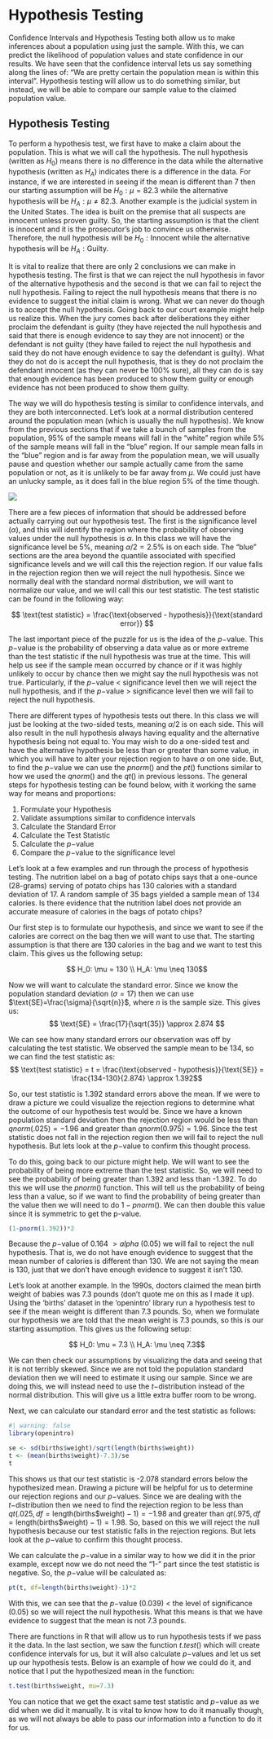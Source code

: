 # Hypothesis Testing

Confidence Intervals and Hypothesis Testing both allow us to make inferences about a population using just the sample. With this, we can predict the likelihood of population values and state confidence in our results. We have seen that the confidence interval lets us say something along the lines of: "We are pretty certain the population mean is within this interval". Hypothesis testing will allow us to do something similar, but instead, we will be able to compare our sample value to the claimed population value.

## Hypothesis Testing

To perform a hypothesis test, we first have to make a claim about the population. This is what we will call the hypothesis. The null hypothesis (written as $H_0$) means there is no difference in the data while the alternative hypothesis (written as $H_A$) indicates there is a difference in the data. For instance, if we are interested in seeing if the mean is different than 7 then our starting assumption will be $H_0: \mu= 82.3$ while the alternative hypothesis will be $H_A: \mu \neq 82.3$. Another example is the judicial system in the United States. The idea is built on the premise that all suspects are innocent unless proven guilty. So, the starting assumption is that the client is innocent and it is the prosecutor's job to convince us otherwise. Therefore, the null hypothesis will be $H_0: \text{Innocent}$ while the alternative hypothesis will be $H_A: \text{Guilty}$.

It is vital to realize that there are only 2 conclusions we can make in hypothesis testing. The first is that we can reject the null hypothesis in favor of the alternative hypothesis and the second is that we can fail to reject the null hypothesis. Failing to reject the null hypothesis means that there is no evidence to suggest the initial claim is wrong. What we can never do though is to accept the null hypothesis. Going back to our court example might help us realize this. When the jury comes back after deliberations they either proclaim the defendant is guilty (they have rejected the null hypothesis and said that there is enough evidence to say they are not innocent) or the defendant is not guilty (they have failed to reject the null hypothesis and said they do not have enough evidence to say the defendant is guilty). What they do not do is accept the null hypothesis, that is they do not proclaim the defendant innocent (as they can never be 100% sure), all they can do is say that enough evidence has been produced to show them guilty or enough evidence has not been produced to show them guilty.

The way we will do hypothesis testing is similar to confidence intervals, and they are both interconnected. Let's look at a normal distribution centered around the population mean (which is usually the null hypothesis). We know from the previous sections that if we take a bunch of samples from the population, $95\%$ of the sample means will fall in the "white" region while $5\%$ of the sample means will fall in the "blue" region. If our sample mean falls in the "blue" region and is far away from the population mean, we will usually pause and question whether our sample actually came from the same population or not, as it is unlikely to be far away from $\mu$. We could just have an unlucky sample, as it does fall in the blue region $5\%$ of the time though.

![](images/L14-95-conf-int.png){fig-align="center"}

There are a few pieces of information that should be addressed before actually carrying out our hypothesis test. The first is the significance level ($\alpha$), and this will identify the region where the probability of observing values under the null hypothesis is $\alpha$. In this class we will have the significance level be $5\%$, meaning $\alpha/2 = 2.5\%$ is on each side. The "blue" sections are the area beyond the quantile associated with specified significance levels and we will call this the rejection region. If our value falls in the rejection region then we will reject the null hypothesis. Since we normally deal with the standard normal distribution, we will want to normalize our value, and we will call this our test statistic. The test statistic can be found in the following way:

$$ \text{test statistic} = \frac{\text{observed - hypothesis}}{\text{standard error}} $$

The last important piece of the puzzle for us is the idea of the $p-$value. This $p-$value is the probability of observing a data value as or more extreme than the test statistic if the null hypothesis was true at the time. This will help us see if the sample mean occurred by chance or if it was highly unlikely to occur by chance then we might say the null hypothesis was not true. Particularly, if the $p-$value $<$ significance level then we will reject the null hypothesis, and if the $p-$value $>$ significance level then we will fail to reject the null hypothesis.

There are different types of hypothesis tests out there. In this class we will just be looking at the two-sided tests, meaning $\alpha/2$ is on each side. This will also result in the null hypothesis always having equality and the alternative hypothesis being not equal to. You may wish to do a one-sided test and have the alternative hypothesis be less than or greater than some value, in which you will have to alter your rejection region to have $\alpha$ on one side. But, to find the $p-$value we can use the $pnorm()$ and the $pt()$ functions similar to how we used the $qnorm()$ and the $qt()$ in previous lessons. The general steps for hypothesis testing can be found below, with it working the same way for means and proportions:

1.  Formulate your Hypothesis
2.  Validate assumptions similar to confidence intervals
3.  Calculate the Standard Error
4.  Calculate the Test Statistic
5.  Calculate the $p-$value
6.  Compare the $p-$value to the significance level

Let's look at a few examples and run through the process of hypothesis testing. The nutrition label on a bag of potato chips says that a one-ounce (28-grams) serving of potato chips has 130 calories with a standard deviation of 17. A random sample of 35 bags yielded a sample mean of 134 calories. Is there evidence that the nutrition label does not provide an accurate measure of calories in the bags of potato chips?

Our first step is to formulate our hypothesis, and since we want to see if the calories are correct on the bag then we will want to use that. The starting assumption is that there are 130 calories in the bag and we want to test this claim. This gives us the following setup:

$$ H_0: \mu = 130 \\ H_A: \mu \neq 130$$

Now we will want to calculate the standard error. Since we know the population standard deviation ($\sigma = 17$) then we can use $\text{SE}=\frac{\sigma}{\sqrt{n}}$, where $n$ is the sample size. This gives us: $$ \text{SE} = \frac{17}{\sqrt{35}} \approx 2.874 $$

We can see how many standard errors our observation was off by calculating the test statistic. We observed the sample mean to be 134, so we can find the test statistic as: $$ \text{test statistic} = t = \frac{\text{observed - hypothesis}}{\text{SE}} = \frac{134-130}{2.874} \approx 1.392$$

So, our test statistic is 1.392 standard errors above the mean. If we were to draw a picture we could visualize the rejection regions to determine what the outcome of our hypothesis test would be. Since we have a known population standard deviation then the rejection region would be less than $qnorm(.025)=-1.96$ and greater than $qnorm(0.975)=1.96$. Since the test statistic does not fall in the rejection region then we will fail to reject the null hypothesis. But lets look at the $p-$value to confirm this thought process.

To do this, going back to our picture might help. We will want to see the probability of being more extreme than the test statistic. So, we will need to see the probability of being greater than 1.392 and less than -1.392. To do this we will use the $pnorm()$ function. This will tell us the probability of being less than a value, so if we want to find the probability of being greater than the value then we will need to do $1 - pnorm()$. We can then double this value since it is symmetric to get the p-value.

```r
(1-pnorm(1.392))*2
```

Because the $p-$value of 0.164 $> alpha$ (0.05) we will fail to reject the null hypothesis. That is, we do not have enough evidence to suggest that the mean number of calories is different than 130. We are not saying the mean is 130, just that we don't have enough evidence to suggest it isn't 130.

Let's look at another example. In the 1990s, doctors claimed the mean birth weight of babies was 7.3 pounds (don't quote me on this as I made it up). Using the 'births' dataset in the 'openintro' library run a hypothesis test to see if the mean weight is different than 7.3 pounds. So, when we formulate our hypothesis we are told that the mean weight is 7.3 pounds, so this is our starting assumption. This gives us the following setup:

$$ H_0: \mu = 7.3 \\ H_A: \mu \neq 7.3$$

We can then check our assumptions by visualizing the data and seeing that it is not terribly skewed. Since we are not told the population standard deviation then we will need to estimate it using our sample. Since we are doing this, we will instead need to use the $t-$distribution instead of the normal distribution. This will give us a little extra buffer room to be wrong.

Next, we can calculate our standard error and the test statistic as follows:

```r
#| warning: false
library(openintro)
```


```r
se <- sd(births$weight)/sqrt(length(births$weight))
t <- (mean(births$weight)-7.3)/se
t
```

This shows us that our test statistic is -2.078 standard errors below the hypothesized mean. Drawing a picture will be helpful for us to determine our rejection regions and our $p-$values. Since we are dealing with the $t-$distribution then we need to find the rejection region to be less than $qt(.025, df=\text{length(births\$weight)}-1)=-1.98$ and greater than $qt(.975, df=\text{length(births\$weight)}-1)=1.98$. So, based on this we will reject the null hypothesis because our test statistic falls in the rejection regions. But lets look at the $p-$value to confirm this thought process.

We can calculate the $p-$value in a similar way to how we did it in the prior example, except now we do not need the "1-" part since the test statistic is negative. So, the $p-$value will be calculated as:

```r
pt(t, df=length(births$weight)-1)*2
```

With this, we can see that the $p-$value (0.039) $<$ the level of significance (0.05) so we will reject the null hypothesis. What this means is that we have evidence to suggest that the mean is not 7.3 pounds.

There are functions in R that will allow us to run hypothesis tests if we pass it the data. In the last section, we saw the function $t.test()$ which will create confidence intervals for us, but it will also calculate $p-$values and let us set up our hypothesis tests. Below is an example of how we could do it, and notice that I put the hypothesized mean in the function:

```r
t.test(births$weight, mu=7.3)
```

You can notice that we get the exact same test statistic and $p-$value as we did when we did it manually. It is vital to know how to do it manually though, as we will not always be able to pass our information into a function to do it for us.
